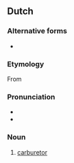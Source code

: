 ==Dutch==

===Alternative forms===
* {{l|nl|carburateur}}

===Etymology===
From {{suffix|nl|carbureren|ator}}

===Pronunciation===
* {{audio|Nl-carburator.ogg|audio|lang=nl}}
* {{hyphenation|ca|bu|ra|tor|lang=nl}}

===Noun===
{{nl-noun|m|-:en|pl2=-s|carburatortje}}

# [[carburetor]]